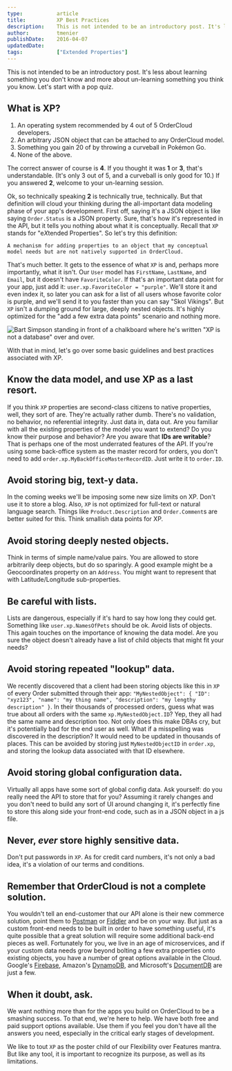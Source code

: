 ```yaml
---
type:           article
title:          XP Best Practices
description:    This is not intended to be an introductory post. It's less about learning something you don't know and more about un-learning something you think you know.
author:         tmenier
publishDate:    2016-04-07
updatedDate:
tags:           ["Extended Properties"]
---
```


This is not intended to be an introductory post. It's less about learning something you don't know and more about un-learning something you think you know.
Let's start with a pop quiz.

## What is XP?

1. An operating system recommended by 4 out of 5 OrderCloud developers.
2. An arbitrary JSON object that can be attached to any OrderCloud model.
3. Something you gain 20 of by throwing a curveball in Pokémon Go.
4. None of the above.

The correct answer of course is **4**. If you thought it was **1** or **3**, that's understandable. (It's only 3 out of 5, and a curveball is only good for 10.) If you answered **2**, welcome to your un-learning session.

Ok, so technically speaking **2** is technically true, technically. But that definition will cloud your thinking during the all-important data modeling phase of your app's development. First off, saying it's a JSON object is like saying `Order.Status` is a JSON property. Sure, that's how it's represented in the API, but it tells you nothing about what it is conceptually. Recall that `XP` stands for "e*X*tended Properties". So let's try this definition:

    A mechanism for adding properties to an object that my conceptual model needs but are not natively supported in OrderCloud.

That's much better. It gets to the essence of what `XP` is and, perhaps more importantly, what it isn't. Our `User` model has `FirstName`, `LastName`, and `Email`, but it doesn't have `FavoriteColor`. If that's an important data point for your app, just add it: `user.xp.FavoriteColor = "purple"`. We'll store it and even index it, so later you can ask for a list of all users whose favorite color is purple, and we'll send it to you faster than you can say "Skol Vikings". But `XP` isn't a dumping ground for large, deeply nested objects. It's highly optimized for the "add a few extra data points" scenario and nothing more.

![Bart Simpson standing in front of a chalkboard where he's written "XP is not a database" over and over.](../images/xp-is-not-database.gif)

With that in mind, let's go over some basic guidelines and best practices associated with XP.

## Know the data model, and use XP as a last resort.

If you think `XP` properties are second-class citizens to native properties, well, they sort of are. They're actually rather dumb. There's no validation, no behavior, no referential integrity. Just data in, data out. Are you familiar with all the existing properties of the model you want to extend? Do you know their purpose and behavior? Are you aware that **IDs are writable**? That is perhaps one of the most underrated features of the API. If you're using some back-office system as the master record for orders, you don't need to add `order.xp.MyBackOfficeMasterRecordID`. Just write it to `order.ID`.

## Avoid storing big, text-y data.

In the coming weeks we'll be imposing some new size limits on XP. Don't use it to store a blog. Also, `XP` is not optimized for full-text or natural language search. Things like `Product.Description` and `Order.Comment`s are better suited for this. Think smallish data points for XP.

## Avoid storing deeply nested objects.

Think in terms of simple name/value pairs. You are allowed to store arbitrarily deep objects, but do so sparingly. A good example might be a Geocoordinates property on an `Address`. You might want to represent that with Latitude/Longitude sub-properties.

## Be careful with lists.

Lists are dangerous, especially if it's hard to say how long they could get. Something like `user.xp.NamesOfPets` should be ok. Avoid lists of objects. This again touches on the importance of knowing the data model. Are you sure the object doesn't already have a list of child objects that might fit your needs?

## Avoid storing repeated "lookup" data.

We recently discovered that a client had been storing objects like this in `XP` of every Order submitted through their app: `"MyNestedObject": { "ID": "xyz123", "name": "my thing name", "description": "my lengthy description" }`. In their thousands of processed orders, guess what was true about all orders with the same `xp.MyNestedObject.ID`? Yep, they all had the same name and description too. Not only does this make DBAs cry, but it's potentially bad for the end user as well. What if a misspelling was discovered in the description? It would need to be updated in thousands of places. This can be avoided by storing just `MyNestedObjectID` in `order.xp`, and storing the lookup data associated with that ID elsewhere.

## Avoid storing global configuration data.

Virtually all apps have some sort of global config data. Ask yourself: do you really need the API to store that for you? Assuming it rarely changes and you don't need to build any sort of UI around changing it, it's perfectly fine to store this along side your front-end code, such as in a JSON object in a js file.

## **Never, _ever_ store highly sensitive data**.

Don't put passwords in `XP`. As for credit card numbers, it's not only a bad idea, it's a violation of our terms and conditions.

## Remember that OrderCloud is not a complete solution.

You wouldn't tell an end-customer that our API alone is their new commerce solution, point them to [Postman](https://www.getpostman.com/) or [Fiddler](https://www.telerik.com/fiddler) and be on your way. But just as a custom front-end needs to be built in order to have something useful, it's quite possible that a great solution will require some additional back-end pieces as well. Fortunately for you, we live in an age of microservices, and if your custom data needs grow beyond bolting a few extra properties onto existing objects, you have a number of great options available in the Cloud. Google's [Firebase](https://firebase.google.com/), Amazon's [DynamoDB](https://aws.amazon.com/dynamodb/), and Microsoft's [DocumentDB](https://azure.microsoft.com/en-us/services/documentdb/) are just a few.

## When it doubt, ask.

We want nothing more than for the apps you build on OrderCloud to be a smashing success. To that end, we're here to help. We have both free and paid support options available. Use them if you feel you don't have all the answers you need, especially in the critical early stages of development.

We like to tout `XP` as the poster child of our <Link to="/knowledge-base/flexibility-over-features">Flexibility over Features</Link> mantra. But like any tool, it is important to recognize its purpose, as well as its limitations.
